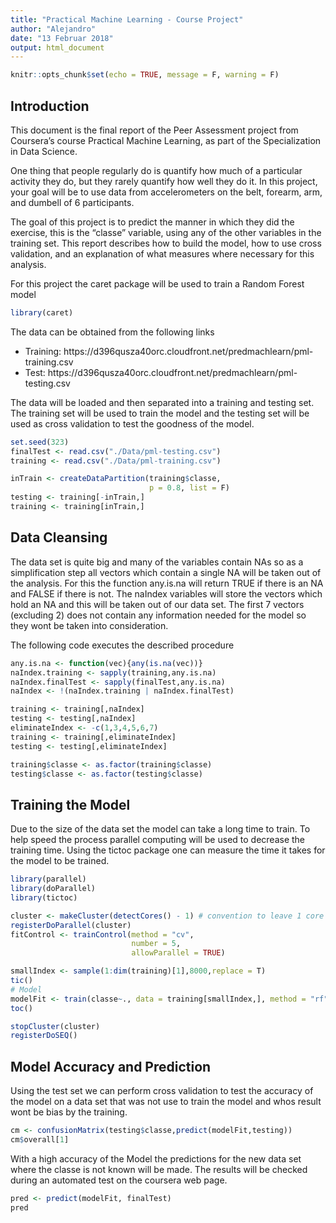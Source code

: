 ```yaml
---
title: "Practical Machine Learning - Course Project"
author: "Alejandro"
date: "13 Februar 2018"
output: html_document
---
```


```r
knitr::opts_chunk$set(echo = TRUE, message = F, warning = F)
```

## Introduction

This document is the final report of the Peer Assessment project from Coursera's course Practical Machine Learning, as part of the Specialization in Data Science.

One thing that people regularly do is quantify how much of a particular activity they do, but they rarely quantify how well they do it. In this project, your goal will be to use data from accelerometers on the belt, forearm, arm, and dumbell of 6 participants.

The goal of this project is to predict the manner in which they did the exercise, this is the "classe" variable, using any of the other variables in the training set. This report describes how to build the model, how to use cross validation, and an explanation of what measures where necessary for this analysis.

For this project the caret package will be used to train a Random Forest model
```r
library(caret)
```

The data can be obtained from the following links

- Training: https://d396qusza40orc.cloudfront.net/predmachlearn/pml-training.csv
- Test: https://d396qusza40orc.cloudfront.net/predmachlearn/pml-testing.csv

The data will be loaded and then separated into a training and testing set. The training set will be used to train the model and the testing set will be used as cross validation to test the goodness of the model.
```r
set.seed(323)
finalTest <- read.csv("./Data/pml-testing.csv")
training <- read.csv("./Data/pml-training.csv")

inTrain <- createDataPartition(training$classe,
                               p = 0.8, list = F)
testing <- training[-inTrain,]
training <- training[inTrain,]

```
## Data Cleansing

The data set is quite big and many of the variables contain NAs so as a simplification step all vectors which contain a single NA will be taken out of the analysis. For this the function any.is.na will return TRUE if there is an NA and FALSE if there is not. The naIndex variables will store the vectors which hold an NA and this will be taken out of our data set. The first 7 vectors (excluding 2) does not contain any information needed for the model so they wont be taken into consideration.

The following code executes the described procedure
```r
any.is.na <- function(vec){any(is.na(vec))}
naIndex.training <- sapply(training,any.is.na)
naIndex.finalTest <- sapply(finalTest,any.is.na)
naIndex <- !(naIndex.training | naIndex.finalTest)

training <- training[,naIndex]
testing <- testing[,naIndex]
eliminateIndex <- -c(1,3,4,5,6,7)
training <- training[,eliminateIndex]
testing <- testing[,eliminateIndex]

training$classe <- as.factor(training$classe)
testing$classe <- as.factor(testing$classe)

```
## Training the Model

Due to the size of the data set the model can take a long time to train. To help speed the process parallel computing will be used to decrease the training time. Using the tictoc package one can measure the time it takes for the model to be trained.
```r
library(parallel)
library(doParallel)
library(tictoc)

cluster <- makeCluster(detectCores() - 1) # convention to leave 1 core for OS
registerDoParallel(cluster)
fitControl <- trainControl(method = "cv",
                           number = 5,
                           allowParallel = TRUE)

smallIndex <- sample(1:dim(training)[1],8000,replace = T)
tic()
# Model
modelFit <- train(classe~., data = training[smallIndex,], method = "rf", trControl = fitControl)
toc()

stopCluster(cluster)
registerDoSEQ()

```

## Model Accuracy and Prediction

Using the test set we can perform cross validation to test the accuracy of the model on a data set that was not use to train the model and whos result wont be bias by the training.

```r
cm <- confusionMatrix(testing$classe,predict(modelFit,testing))
cm$overall[1]
```

With a high accuracy of the Model the predictions for the new data set where the classe is not known will be made. The results will be checked during an automated test on the coursera web page.

```r
pred <- predict(modelFit, finalTest)
pred
```
